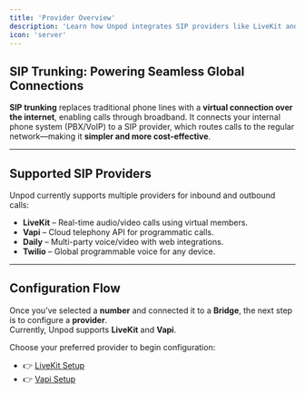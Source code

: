 ```yaml
---
title: 'Provider Overview'
description: 'Learn how Unpod integrates SIP providers like LiveKit and Vapi.'
icon: 'server'
---
```


## SIP Trunking: Powering Seamless Global Connections

**SIP trunking** replaces traditional phone lines with a **virtual connection over the internet**, enabling calls through broadband. It connects your internal phone system (PBX/VoIP) to a SIP provider, which routes calls to the regular network—making it **simpler and more cost-effective**.

---

## Supported SIP Providers

Unpod currently supports multiple providers for inbound and outbound calls:

- **LiveKit** – Real-time audio/video calls using virtual members.  
- **Vapi** – Cloud telephony API for programmatic calls.  
- **Daily** – Multi-party voice/video with web integrations.  
- **Twilio** – Global programmable voice for any device.  

---

## Configuration Flow

Once you’ve selected a **number** and connected it to a **Bridge**, the next step is to configure a **provider**.  
Currently, Unpod supports **LiveKit** and **Vapi**.

Choose your preferred provider to begin configuration:

- 👉 [LiveKit Setup](./livekit)
- 👉 [Vapi Setup](./vapi)
